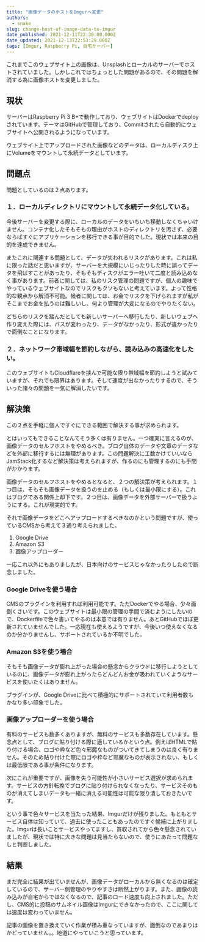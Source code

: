 ```yaml
---
title: "画像データのホストをImgurへ変更"
authors:
  - snake
slug: change-host-of-image-data-to-imgur
date_published: 2021-12-11T22:30:00.000Z
date_updated: 2021-12-13T22:53:29.000Z
tags: [Imgur, Raspberry Pi, 自宅サーバー]
---
```


これまでこのウェブサイト上の画像は、Unsplashとローカルのサーバーでホストされていました。しかしこれではちょっとした問題があるので、その問題を解消する為に画像ホストを変更しました。

## 現状

サーバーはRaspberry Pi 3 B+で動作しており、ウェブサイトはDockerでdeployされています。テーマはGitHubで管理しており、Commitされたら自動的にウェブサイトへ公開されるようになっています。

ウェブサイト上でアップロードされた画像などのデータは、ローカルディスク上にVolumeをマウントして永続データとしています。

## 問題点

問題としているのは２点あります。

### １．ローカルディレクトリにマウントして永続データ化している。

今後サーバーを変更する際に、ローカルのデータをいちいち移動しなくちゃいけません。コンテナ化したそもそもの理由がホストのディレクトリを汚さず、必要ならばすぐにアプリケーションを移行できる事が目的でした。現状では本来の目的を達成できません。

またこれに関連する問題として、データが失われるリスクがあります。これは私に限った話だと思いますが、サーバーを大規模にいじったりした時に誤ってデータを飛ばすことがあったり、そもそもディスクがエラー吐いて二度と読み込めなく事があります。前者に関しては、私のリスク管理の問題ですが、個人の趣味でやっているウェブサイトなのでリスクもクソもないと考えています。よって性格的な観点から解消不可能。候者に関しては、お金でリスクを下げられますが私がそこまでお金を払うのは難しいし、何より管理が大変になるのでやりたくない。

どちらのリスクを踏んだとしても新しいサーバーへ移行したり、新しいウェブへ作り変えた際には、パスが変わったり、データがなかったり、形式が違かったりで面倒なことになります。

### ２．ネットワーク帯域幅を節約しながら、読み込みの高速化をしたい。

このウェブサイトもCloudflareを挟んで可能な限り帯域幅を節約しようと試みていますが、それでも限界はあります。そして速度が出なかったりするので、そういった諸々の問題を一気に解消したいです。

## 解決策

この２点を手軽に個人ですぐにできる範囲で解決する事が求められます。

とはいってもできることなんてそう多くは有りません。一つ確実に言えるのが、画像データのセルフホストをやめるべき。ブログ自体のデータや文章のデータなどを外部に移行するには無理があります。この問題解決に工数かけていいならJamStack化するなど解決策は考えられますが、作るのにも管理するのにも手間がかかります。

画像データのセルフホストをやめるとなると、２つの解決策が考えられます。１つ目は、そもそも画像データを扱うのを止める（もしくは最小限にする）。これはブログである関係上却下です。２つ目は、画像データを外部サーバーで扱うようにする。これが現実的です。

それで画像データをどこへアップロードするべきなのかという問題ですが、使っているCMSから考えて３通り考えられました。

1. Google Drive
2. Amazon S3
3. 画像アップローダー

一応これ以外にもありましたが、日本向けのサービスじゃなかったりしたので断念しました。

### Google Driveを使う場合

CMSのプラグインを利用すれば利用可能です。ただDockerでやる場合、少々面倒くさいです。このウェブサイトは最小限の管理の手間で済むようにしたいので、Dockerfileで色々書いてやるのは本意では有りません。あとGitHubでほぼ更新されていませんでした。一応現在も使えるようですが、今後いつ使えなくなるのか分かりませんし、サポートされているか不明でした。

### Amazon S3を使う場合

そもそも画像データが膨れ上がった場合の懸念からクラウドに移行しようとしているのに、画像データが膨れ上がったらどんどんお金が吸われていくようなサービスを使いたくはありません。

プラグインが、Google Driveに比べて積極的にサポートされていて利用者数もかなり多い印象でした。

### 画像アップローダーを使う場合

有料のサービスも数多くありますが、無料のサービスも多数存在しています。懸念点として、ブログに貼り付ける際に適しているかという点。例えばHTMLで貼り付ける場合、ロゴや枠など色々邪魔なものがついてきてしまうのは良く有りません。そのため貼り付けた際にロゴや枠など邪魔なものが表示されない、もしくは最低限である事が条件になります。

次にこれが重要ですが、画像を失う可能性が小さいサービス選択が求められます。サービスの方針転換でブログに貼り付けられなくなったり、サービスそのものが消えてしまいデータも一緒に消える可能性は可能な限り潰しておきたいです。

という事で色々サービスを当たった結果、Imgurだけが残りました。もともとサービス自体は知っていて、過去に使ったこともあったのですぐ候補に上がりました。Imgurは長いことサービスやってますし、買収されてから色々懸念されていましたが、現状では特に大きな問題は見当たらないので、使うにあたって問題なしと判断しました。

## 結果

まだ完全に結果が出ていませんが、画像データがローカルから無くなるのは確定しているので、サーバー側管理のやりやすさは断然上がります。また、画像の読み込みが自宅からではなくなるので、記事のロード速度も向上されました。ただし、CMS的に投稿のサムネイル画像はImgurにできなかったので、ここに関しては速度は変わっていません。

記事の画像を置き換えていく作業が積み重なっていますが、面倒なのであまりはかどっていません。。地道にやっていこうと思っています。

